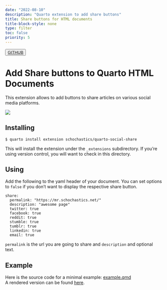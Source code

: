 ```yaml
---
date: "2022-08-10"
description: "Quarto extension to add share buttons"
title: Share buttons for HTML documents
title-block-style: none
type: filter
toc: false
priority: 5
---
```


<button type="button" class="btn btn-outline-success"><a href="https://github.com/schochastics/quarto-social-share">GITHUB</a></button>
# Add Share buttons to Quarto HTML Documents

This extension allows to add buttons to share articles on various social media platforms.

![](example.png)

## Installing

```
$ quarto install extension schochastics/quarto-social-share
```

This will install the extension under the `_extensions` subdirectory.
If you're using version control, you will want to check in this directory.

## Using
Add the following to the yaml header of your document. You can set options to `false`
if you don't want to display the respective share button.
```
share:
  permalink: "https://mr.schochastics.net/"
  description: "awesome page"
  twitter: true
  facebook: true
  reddit: true
  stumble: true
  tumblr: true
  linkedin: true
  email: true
```

`permalink` is the url you are going to share and `description` and optional text. 

## Example

Here is the source code for a minimal example: [example.qmd](https://github.com/schochastics/quarto-social-share/blob/main/example.qmd)  
A rendered version can be found [here](https://schochastics.github.io/social-share/). 